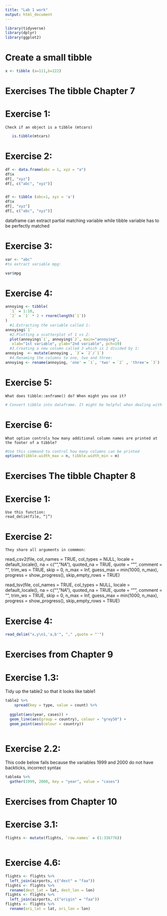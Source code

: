 ```yaml
---
title: "Lab 1 work"
output: html_document
---
```


```r
library(tidyverse)
library(dplyr)
library(ggplot2)
```


#   Create a small tibble
```r
x <- tibble (a=111,b=222)
```

#   Exercises The tibble Chapter 7
#     Exercise 1:
    Check if an object is a tibble (mtcars)
```r
   is.tibble(mtcars)
```

#     Exercise 2:
    
```r
df <- data.frame(abc = 1, xyz = "a")
df$x
df[, "xyz"]
df[, c("abc", "xyz")]


df <- tibble (abc=1, xyz = 'a')
df$x
df[, "xyz"]
df[, c("abc", "xyz")]

```

  dataframe can extract partial matching variable while tibble variable has to be perfectly matched
  
#     Exercise 3:
    
```r
var <- "abc"
#to extract variable mpg:

var$mpg
```
    
#     Exercise 4:
```r
annoying <- tibble(
  `1` = 1:10,
  `2` = `1` * 2 + rnorm(length(`1`))
)
  #1.Extracting the variable called 1:
annoying$`1`
  #2.Plotting a scatterplot of 1 vs 2:
  plot(annoying$`1`, annoying$`2`, main="annoying", 
   xlab="1st variable", ylab="2nd variable", pch=19)
  #3.Creating a new column called 3 which is 2 divided by 1:
annoying  <- mutate(annoying , `3`= `2`/`1`)
  #4.Renaming the columns to one, two and three:
annoying <- rename(annoying, 'one' = `1`, 'two' = `2` , 'three'= `3`)
```

#     Exercise 5:
    What does tibble::enframe() do? When might you use it?
```r
# Convert tibble into dataframe. It might be helpful when dealing with functions that only works with data frame
```
#     Exercise 6:
    What option controls how many additional column names are printed at the footer of a tibble?
```r
#Use this command to control how many columns can be printed
options(tibble.width_max = n, tibble.width_min = m)
```
    
#   Exercises The tibble Chapter 8
    
#     Exercise 1:
    Use this function:
    read_delim(file, “|”)
    
#     Exercise 2:
    They share all arguments in commmon:
    
read_csv2(file, col_names = TRUE, col_types = NULL,
  locale = default_locale(), na = c("", "NA"), quoted_na = TRUE,
  quote = "\"", comment = "", trim_ws = TRUE, skip = 0,
  n_max = Inf, guess_max = min(1000, n_max),
  progress = show_progress(), skip_empty_rows = TRUE)

read_tsv(file, col_names = TRUE, col_types = NULL,
  locale = default_locale(), na = c("", "NA"), quoted_na = TRUE,
  quote = "\"", comment = "", trim_ws = TRUE, skip = 0,
  n_max = Inf, guess_max = min(1000, n_max),
  progress = show_progress(), skip_empty_rows = TRUE)
  
#     Exercise 4:
    
```r
read_delim("x,y\n1,'a,b'", "," ,quote = "'")

```
  
#   Exercises from Chapter 9

#     Exercise 1.3:

Tidy up the table2 so that it looks like table1
```r
table2 %>%
    spread(key = type, value = count) %>% 
    
  ggplot(aes(year, cases)) + 
  geom_line(aes(group = country), colour = "grey50") + 
  geom_point(aes(colour = country))
  
```

#     Exercise 2.2:
This code below fails because the variables 1999 and 2000 do not have backticks, incorrect syntax

```r
table4a %>% 
  gather(1999, 2000, key = "year", value = "cases")

```


#   Exercises from Chapter 10

#   Exercise 3.1: 

```r
flights <- mutate(flights, `row.names` = (1:336776))
  
```

#   Exercise 4.6:

```r

flights <- flights %>% 
  left_join(airports, c("dest" = "faa"))
flights <- flights %>%
  rename(dest_lat = lat, dest_lon = lon)
flights <- flights %>% 
  left_join(airports, c("origin" = "faa"))
flights <- flights %>%
  rename(ori_lat = lat, ori_lon = lon)


```

